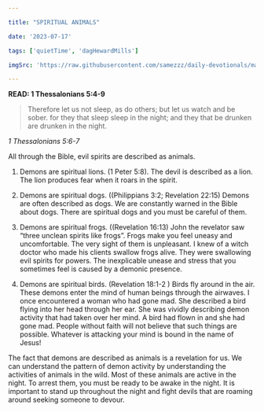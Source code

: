 ```yaml
---

title: "SPIRITUAL ANIMALS"

date: '2023-07-17'

tags: ['quietTime', 'dagHewardMills']

imgSrc: 'https://raw.githubusercontent.com/samezzz/daily-devotionals/main/images/evangelist-dag.jpg'

---
```


**READ: 1 Thessalonians 5:4-9**

>Therefore let us not sleep, as do others; but let us watch and be sober. for they that sleep sleep in the night; and they that be drunken are drunken in the night. 

*1 Thessalonians 5:6-7*

All through the Bible, evil spirits are described as animals. 

1. Demons are spiritual lions. (1 Peter 5:8). The devil is described as a lion. The lion produces fear when it roars in the spirit. 

2. Demons are spiritual dogs. ((Philippians 3:2; Revelation 22:15) Demons are often described as dogs. We are constantly warned in the Bible about dogs. There are spiritual dogs and you must be careful of them. 

3. Demons are spiritual frogs. ((Revelation 16:13) John the revelator saw “three unclean spirits like frogs”. Frogs make you feel uneasy and uncomfortable. The very sight of them is unpleasant. I knew of a witch doctor who made his clients swallow frogs alive. They were swallowing evil spirits for powers. The inexplicable unease and stress that you sometimes feel is caused by a demonic presence.

4. Demons are spiritual birds. (Revelation 18:1-2 ) Birds fly around in the air. These demons enter the mind of human beings through the airwaves. I once encountered a woman who had gone mad. She described a bird flying into her head through her ear. She was vividly describing demon activity that had taken over her mind. A bird had flown in and she had gone mad. People without faith will not believe that such things are possible. Whatever is attacking your mind is bound in the name of Jesus! 

The fact that demons are described as animals is a revelation for us. We can understand the pattern of demon activity by understanding the activities of animals in the wild. Most of these animals are active in the night. To arrest them, you must be ready to be awake in the night. It is important to stand up throughout the night and fight devils that are roaming around seeking someone to devour. 
